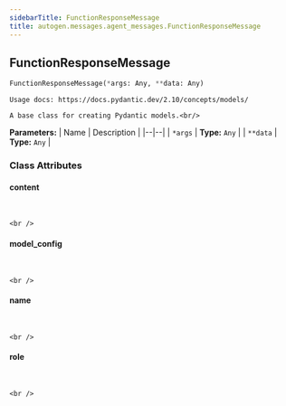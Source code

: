 ```yaml
---
sidebarTitle: FunctionResponseMessage
title: autogen.messages.agent_messages.FunctionResponseMessage
---
```

<h2 id="autogen.messages.agent_messages.FunctionResponseMessage" class="doc doc-heading">
    <code class="doc-symbol doc-symbol-heading doc-symbol-class"></code>
    <span class="doc doc-object-name doc-class-name">FunctionResponseMessage</span>
</h2>

```python
FunctionResponseMessage(*args: Any, **data: Any)
```

    Usage docs: https://docs.pydantic.dev/2.10/concepts/models/
    
    A base class for creating Pydantic models.<br/>

<b>Parameters:</b>
| Name | Description |
|--|--|
| `*args` | **Type:** `Any` |
| `**data` | **Type:** `Any` |

### Class Attributes

<code class="doc-symbol doc-symbol-heading doc-symbol-attribute"></code>
#### content
<br />

    <br />

<code class="doc-symbol doc-symbol-heading doc-symbol-attribute"></code>
#### model_config
<br />

    <br />

<code class="doc-symbol doc-symbol-heading doc-symbol-attribute"></code>
#### name
<br />

    <br />

<code class="doc-symbol doc-symbol-heading doc-symbol-attribute"></code>
#### role
<br />

    <br />